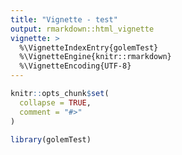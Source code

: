 ```yaml
---
title: "Vignette - test"
output: rmarkdown::html_vignette
vignette: >
  %\VignetteIndexEntry{golemTest}
  %\VignetteEngine{knitr::rmarkdown}
  %\VignetteEncoding{UTF-8}
---
```


```r
knitr::opts_chunk$set(
  collapse = TRUE,
  comment = "#>"
)
```

```r
library(golemTest)
```
